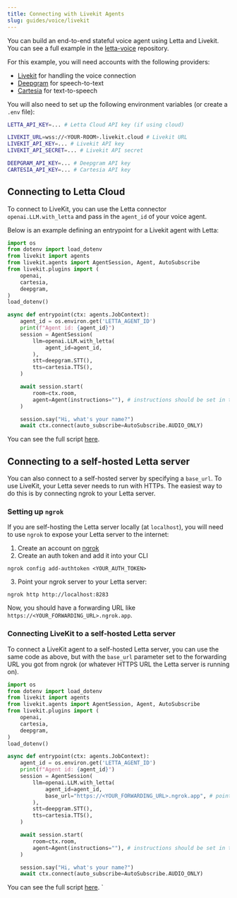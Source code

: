 ```yaml
---
title: Connecting with Livekit Agents
slug: guides/voice/livekit
---
```

You can build an end-to-end stateful voice agent using Letta and Livekit. You can see a full example in the [letta-voice](https://github.com/letta-ai/letta-voice) repository.

For this example, you will need accounts with the following providers: 
* [Livekit](https://livekit.io/) for handling the voice connection
* [Deepgram](https://deepgram.com/) for speech-to-text
* [Cartesia](https://cartesia.io/) for text-to-speech

You will also need to set up the following environment variables (or create a `.env` file):
```sh 
LETTA_API_KEY=... # Letta Cloud API key (if using cloud)

LIVEKIT_URL=wss://<YOUR-ROOM>.livekit.cloud # Livekit URL
LIVEKIT_API_KEY=... # Livekit API key
LIVEKIT_API_SECRET=... # Livekit API secret

DEEPGRAM_API_KEY=... # Deepgram API key
CARTESIA_API_KEY=... # Cartesia API key
```

## Connecting to Letta Cloud 
To connect to LiveKit, you can use the Letta connector `openai.LLM.with_letta` and pass in the `agent_id` of your voice agent. 

Below is an example defining an entrypoint for a Livekit agent with Letta: 
```python
import os
from dotenv import load_dotenv
from livekit import agents
from livekit.agents import AgentSession, Agent, AutoSubscribe
from livekit.plugins import (
    openai,
    cartesia,
    deepgram,
)
load_dotenv()

async def entrypoint(ctx: agents.JobContext):
    agent_id = os.environ.get('LETTA_AGENT_ID')
    print(f"Agent id: {agent_id}")
    session = AgentSession(
        llm=openai.LLM.with_letta(
            agent_id=agent_id,
        ),
        stt=deepgram.STT(),
        tts=cartesia.TTS(),
    )

    await session.start(
        room=ctx.room,
        agent=Agent(instructions=""), # instructions should be set in the Letta agent
    )

    session.say("Hi, what's your name?")
    await ctx.connect(auto_subscribe=AutoSubscribe.AUDIO_ONLY)
```
You can see the full script [here](https://github.com/letta-ai/letta-voice/blob/main/main.py).

## Connecting to a self-hosted Letta server
You can also connect to a self-hosted server by specifying a `base_url`. To use LiveKit, your Letta sever needs to run with HTTPs. The easiest way to do this is by connecting ngrok to your Letta server. 

### Setting up `ngrok`
If you are self-hosting the Letta server locally (at `localhost`), you will need to use `ngrok` to expose your Letta server to the internet: 
1. Create an account on [ngrok](https://ngrok.com/)
2. Create an auth token and add it into your CLI 
```
ngrok config add-authtoken <YOUR_AUTH_TOKEN> 
```
3. Point your ngrok server to your Letta server: 
```
ngrok http http://localhost:8283
```
Now, you should have a forwarding URL like `https://<YOUR_FORWARDING_URL>.ngrok.app`. 

### Connecting LiveKit to a self-hosted Letta server
To connect a LiveKit agent to a self-hosted Letta server, you can use the same code as above, but with the `base_url` parameter set to the forwarding URL you got from ngrok (or whatever HTTPS URL the Letta server is running on).

```python
import os
from dotenv import load_dotenv
from livekit import agents
from livekit.agents import AgentSession, Agent, AutoSubscribe
from livekit.plugins import (
    openai,
    cartesia,
    deepgram,
)
load_dotenv()

async def entrypoint(ctx: agents.JobContext):
    agent_id = os.environ.get('LETTA_AGENT_ID')
    print(f"Agent id: {agent_id}")
    session = AgentSession(
        llm=openai.LLM.with_letta(
            agent_id=agent_id,
            base_url="https://<YOUR_FORWARDING_URL>.ngrok.app", # point to your Letta server
        ),
        stt=deepgram.STT(),
        tts=cartesia.TTS(),
    )

    await session.start(
        room=ctx.room,
        agent=Agent(instructions=""), # instructions should be set in the Letta agent
    )

    session.say("Hi, what's your name?")
    await ctx.connect(auto_subscribe=AutoSubscribe.AUDIO_ONLY)
```
You can see the full script [here](https://github.com/letta-ai/letta-voice/blob/main/main.py).
`
